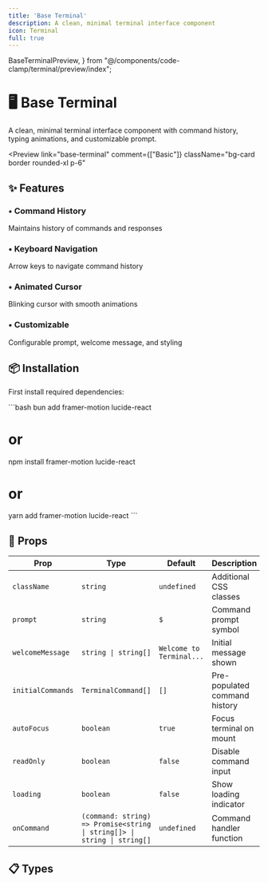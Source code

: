 ```yaml
---
title: 'Base Terminal'
description: A clean, minimal terminal interface component
icon: Terminal
full: true
---
```


  BaseTerminalPreview,
} from "@/components/code-clamp/terminal/preview/index";


# 🖥️ Base Terminal

A clean, minimal terminal interface component with command history, typing animations, and customizable prompt.

<Preview
  link="base-terminal"
  comment={["Basic"]}
  className="bg-card border rounded-xl p-6"
>
  <BaseTerminalPreview />
</Preview>

## ✨ Features

<div className="grid grid-cols-1 md:grid-cols-2 gap-4 mt-6">
  
  <div className="p-4 rounded-lg border  bg-card">
    <h3 className="font-semibold flex items-center gap-2">
      <span className="text-primary">•</span> Command History
    </h3>
    <p className="mt-2 text-sm text-muted-foreground">
      Maintains history of commands and responses
    </p>
  </div>
  
  <div className="p-4 rounded-lg border  bg-card">
    <h3 className="flex items-center gap-2 font-semibold">
      <span className="text-primary">•</span> Keyboard Navigation
    </h3>
    <p className="text-muted-foreground mt-2 text-sm">
      Arrow keys to navigate command history
    </p>
  </div>

  
  <div className="p-4 rounded-lg border  bg-card">
    <h3 className="flex items-center gap-2 font-semibold">
      <span className="text-primary">•</span> Animated Cursor
    </h3>
    <p className="text-muted-foreground mt-2 text-sm">
      Blinking cursor with smooth animations
    </p>
  </div>

  <div className="p-4 rounded-lg border  bg-card">
    <h3 className="font-semibold flex items-center gap-2">
      <span className="text-primary">•</span> Customizable
    </h3>
    <p className="mt-2 text-sm text-muted-foreground">
      Configurable prompt, welcome message, and styling
    </p>
  </div>
</div>

## 📦 Installation

First install required dependencies:

\`\`\`bash
bun add framer-motion lucide-react
# or
npm install framer-motion lucide-react
# or
yarn add framer-motion lucide-react
\`\`\`


## 🔧 Props

| Prop | Type | Default | Description |
|------|------|---------|-------------|
| `className` | `string` | `undefined` | Additional CSS classes |
| `prompt` | `string` | `$` | Command prompt symbol |
| `welcomeMessage` | `string \| string[]` | `Welcome to Terminal...` | Initial message shown |
| `initialCommands` | `TerminalCommand[]` | `[]` | Pre-populated command history |
| `autoFocus` | `boolean` | `true` | Focus terminal on mount |
| `readOnly` | `boolean` | `false` | Disable command input |
| `loading` | `boolean` | `false` | Show loading indicator |
| `onCommand` | `(command: string) => Promise<string \| string[]> \| string \| string[]` | `undefined` | Command handler function |

## 📋 Types

